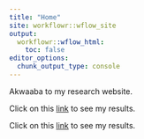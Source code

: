 ```yaml
---
title: "Home"
site: workflowr::wflow_site
output:
  workflowr::wflow_html:
    toc: false
editor_options:
  chunk_output_type: console
---
```


Akwaaba to my research website.

Click on this [link](first-analysis.html) to see my results.

Click on this [link](analysis_children_dataset.html) to see my results.
